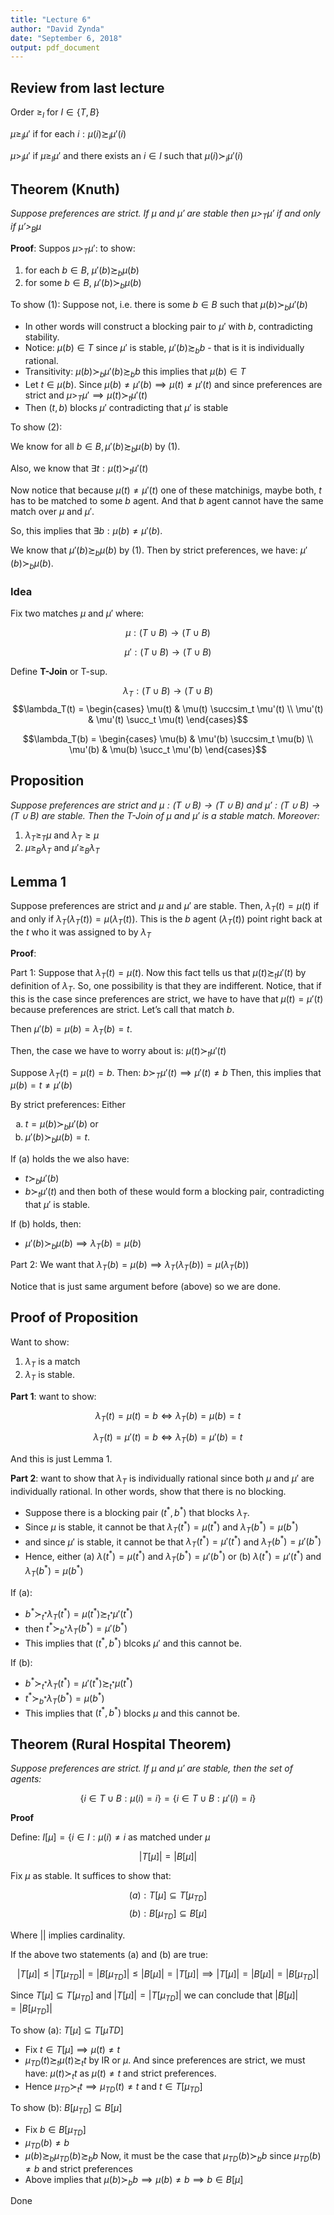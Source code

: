 ---
title: "Lecture 6"
author: "David Zynda"
date: "September 6, 2018"
output: pdf_document
---

## Review from last lecture

Order $\ge_I$ for $I \in \{T, B\}$

$\mu \ge_i \mu'$ if for each $i: \mu(i) \succsim_i \mu'(i)$

$\mu >_i \mu'$ if $\mu \ge_I \mu'$ and there exists an $i \in I$ such that $\mu(i) \succ_i \mu'(i)$




## Theorem (Knuth) 

_Suppose preferences are strict. If $\mu$ and $\mu'$ are stable then $\mu >_T \mu'$ if and only if $\mu' >_B \mu$_


__Proof__: Suppos $\mu >_T \mu':$ to show:

(1) for each $b \in B$, $\mu'(b) \succsim_b \mu(b)$
(2) for some $b \in B$, $\mu'(b) \succ_b \mu(b)$


To show (1): Suppose not, i.e. there is some $b \in B$ such that $\mu(b) \succ_b \mu'(b)$

+ In other words will construct a blocking pair to $\mu'$ with $b$, contradicting stability. 
+ Notice: $\mu(b) \in T$ since $\mu'$ is stable, $\mu'(b) \succsim_b b$ - that is it is individually rational.
+ Transitivity: $\mu(b) \succ_b \mu'(b) \succsim_b b$ this implies that $\mu(b) \in T$
+ Let $t \in \mu(b)$. Since $\mu(b) \neq \mu'(b) \implies \mu(t) \neq \mu'(t)$ and since preferences are strict and $\mu >_T \mu' \implies \mu(t) \succ_t \mu'(t)$
+ Then $(t,b)$ blocks $\mu'$ contradicting that $\mu'$ is stable



To show (2):

We know for all $b \in B, \mu'(b) \succsim_b \mu(b)$ by (1). 

Also, we know that $\exists t : \mu(t) \succ_t \mu'(t)$

Now notice that because $\mu(t) \neq \mu'(t)$ one of these matchinigs, maybe both, $t$ has to be matched to some $b$ agent. And that $b$ agent cannot have the same match over $\mu$ and $\mu'$. 

So, this implies that $\exists b : \mu(b) \neq \mu'(b)$. 


We know that $\mu'(b) \succsim_b \mu(b)$ by (1). Then by strict preferences, we have: $\mu'(b) \succ_b \mu(b)$. 

### Idea 


Fix two matches $\mu$ and $\mu'$ where:

$$\mu: (T \cup B) \rightarrow (T \cup B)$$

$$\mu': (T \cup B) \rightarrow (T \cup B)$$

Define __T-Join__ or T-sup. 

$$\lambda_T: (T \cup B) \rightarrow (T \cup B)$$
$$\lambda_T(t) = \begin{cases} 
      \mu(t) & \mu(t) \succsim_t \mu'(t) \\
      \mu'(t) & \mu'(t) \succ_t \mu(t) 
   \end{cases}$$
   
$$\lambda_T(b) = \begin{cases} 
      \mu(b) & \mu'(b) \succsim_t \mu(b) \\
      \mu'(b) & \mu(b) \succ_t \mu'(b) 
   \end{cases}$$


## Proposition

_Suppose preferences are strict and $\mu: (T \cup B) \rightarrow (T \cup B)$ and $\mu': (T \cup B) \rightarrow (T \cup B)$ are stable. Then the T-Join of $\mu$ and $\mu'$ is a stable match. Moreover:_

(1) $\lambda_T \ge_T \mu$ and $\lambda_T \ge \mu$
(2) $\mu \ge_B \lambda_T$ and $\mu' \ge_B \lambda_T$


## Lemma 1

Suppose preferences are strict and $\mu$ and $\mu'$ are stable. Then, $\lambda_T(t) = \mu(t)$ if and only if $\lambda_T(\lambda_T(t)) = \mu(\lambda_T(t))$. This is the $b$ agent ($\lambda_T(t)$) point right back at the $t$ who it was assigned to by $\lambda_T$

__Proof__:

Part 1: Suppose that $\lambda_T(t) = \mu(t)$. Now this fact tells us that $\mu(t) \succsim_t \mu'(t)$ by definition of $\lambda_T$. So, one possibility is that they are indifferent. Notice, that if this is the case since preferences are strict, we have to have that $\mu(t) = \mu'(t)$ because preferences are strict. Let's call that match $b$. 

Then $\mu'(b) = \mu(b) = \lambda_T(b) = t$. 



Then, the case we have to worry about is: $\mu(t) \succ_t \mu'(t)$

Suppose $\lambda_T(t) = \mu(t) = b$. Then: $b \succ_T \mu'(t) \implies \mu'(t) \neq b$ Then, this implies that $\mu(b) = t \neq \mu'(b)$

By strict preferences: Either

(a) $t = \mu(b) \succ_b \mu'(b)$ or
(b) $\mu'(b) \succ_b \mu(b) = t$. 

If (a) holds the we also have:

+ $t \succ_b \mu'(b)$ 
+ $b \succ_t \mu'(t)$ and then both of these would form a blocking pair, contradicting that $\mu'$ is stable. 

If (b) holds, then:

+ $\mu'(b) \succ_b \mu(b) \implies \lambda_T(b) = \mu(b)$



Part 2: We want that $\lambda_T(b) = \mu(b) \implies \lambda_T(\lambda_T(b)) = \mu(\lambda_T(b))$

Notice that is just same argument before (above) so we are done. 




## Proof of Proposition

Want to show:

(1) $\lambda_T$ is a match
(2) $\lambda_T$ is stable. 


__Part 1__: want to show:  

$$\lambda_T(t) = \mu(t) = b \iff \lambda_T(b) = \mu(b) = t$$ 

$$\lambda_T(t) = \mu'(t) = b \iff \lambda_T(b) = \mu'(b) = t$$

And this is just Lemma 1. 




__Part 2__: want to show that $\lambda_T$ is individually rational since both $\mu$ and $\mu'$ are individually rational. In other words, show that there is no blocking. 


+ Suppose there is a blocking pair $(t^*, b^*)$ that blocks $\lambda_T$. 
+ Since $\mu$ is stable, it cannot be that $\lambda_T(t^*) = \mu(t^*)$ and $\lambda_T(b^*) = \mu(b^*)$
+ and since $\mu'$ is stable, it cannot be that $\lambda_T(t^*) = \mu'(t^*)$ and $\lambda_T(b^*) = \mu'(b^*)$
+ Hence, either (a) $\lambda(t^*) = \mu(t^*)$ and $\lambda_T(b^*) = \mu'(b^*)$ or (b) $\lambda(t^*) = \mu'(t^*)$ and $\lambda_T(b^*) = \mu(b^*)$


If (a):

+ $b^* \succ_{t^*} \lambda_T(t^*) = \mu(t^*) \succsim_{t^*} \mu'(t^*)$
+ then $t^* \succ_{b^*} \lambda_T(b^*) = \mu'(b^*)$
+ This implies that $(t^* , b^*)$ blcoks $\mu'$ and this cannot be. 


If (b):

+ $b^* \succ_{t^*} \lambda_T(t^*) = \mu'(t^*) \succsim_{t^*} \mu(t^*)$
+ $t^* \succ_{b^*} \lambda_T(b^*) = \mu(b^*)$
+ This implies that $(t^*, b^*)$ blocks $\mu$ and this cannot be. 




## Theorem (Rural Hospital Theorem)

_Suppose preferences are strict. If $\mu$ and $\mu'$ are stable, then the set of agents:_

$$\{ i \in T \cup B: \mu(i) = i\} = \{i \in T \cup B: \mu'(i) = i\}$$




__Proof__

Define: $I[\mu] = \{i \in I :\mu(i) \ne i$ as matched under $\mu$

$$| T[\mu] | = | B[\mu] |$$

Fix $\mu$ as stable. It suffices to show that:

$$(a): T[\mu] \subseteq T[\mu_{TD}]$$
$$(b): B[\mu_{TD}] \subseteq B[\mu]$$

Where $||$ implies cardinality.


If the above two statements (a) and (b) are true:

$$|T[\mu]| \le |T[\mu_{TD}]| = |B[\mu_{TD}]| \le |B[\mu]| = |T[\mu]| \implies |T[\mu]| = |B[\mu]| = |B[\mu_{TD}]|$$


Since $T[\mu] \subseteq T[\mu_{TD}]$ and $|T[\mu]| = |T[\mu_{TD}]|$ we can conclude that $|B[\mu]| = |B[\mu_{TD}]|$



To show (a): $T[\mu] \subseteq T[\mu{TD}]$

+ Fix $t \in T[\mu] \implies \mu(t) \ne t$
+ $\mu_{TD}(t) \succsim_t \mu(t) \succsim_t t$ by IR or $\mu$. And since preferences are strict, we must have: $\mu(t) \succ_t t$ as $\mu(t) \ne t$ and strict preferences. 
+ Hence $\mu_{TD} \succ_t t \implies \mu_{TD}(t) \ne t$ and $t \in T[\mu_{TD}]$



To show (b): $B[\mu_{TD}] \subseteq B[\mu]$

+ Fix $b \in B[\mu_{TD}]$
+ $\mu_{TD}(b) \ne b$
+ $\mu(b) \succsim_b \mu_{TD}(b) \succsim_b b$ Now, it must be the case that $\mu_{TD}(b) \succ_b b$ since $\mu_{TD}(b) \ne b$ and strict preferences
+ Above implies that $\mu(b) \succ_b b \implies \mu(b) \ne b \implies b \in B[\mu]$

Done


